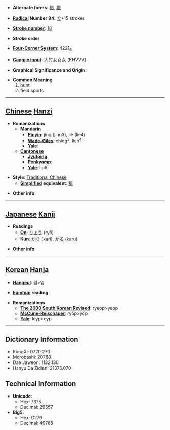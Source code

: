 * '''Alternate forms''': [[猎]], [[獵]]

* '''[[Wiktionary:Chinese radical index| Radical]] Number 94''': [[Wiktionary:Chinese radical index 犬|犬]]+15 strokes

* '''[[Wiktionary:Chinese total strokes index|Stroke number]]''': [[Wiktionary:Chinese total strokes index 18|18]]

* '''Stroke order''': 

* '''[[Wiktionary:Chinese four corner index|Four-Corner System]]''': 4221<sub>6</sub>

* '''[[Wiktionary:Chinese Cangjie index|Cangjie input]]''': 大竹女女女 (KHVVV)

* '''Graphical Significance and Origin''': 

* '''Common Meaning'''
*#hunt
*# field sports


----

== [[Chinese]] [[Hanzi]] ==

* '''Romanizations'''
** '''[[Mandarin]]'''
*** '''[[Pinyin]]''': jǐng (jing3), liè (lie4)
*** '''[[Wade-Giles]]''': ching<sup>3</sup>, lieh<sup>4</sup>
*** '''[[Yale]]''': 
** '''[[Cantonese]]'''
*** '''[[Jyutping]]''':
*** '''[[Penkyamp]]''': 
*** '''[[Yale]]''': lip6

* '''Style''': [[Traditional Chinese]] 
** '''[[Simplified Chinese|Simplified]] equivalent''': [[猎]]

* '''Other info''': 

----

== [[Japanese]] [[Kanji]] ==

* '''Readings'''
** '''[[On]]''': [[りょう]] (ryō)
** '''[[Kun]]''': [[かり]] (kari), [[かる]] (karu)

* '''Other info''':  

----

== [[Korean]] [[Hanja]] ==

* '''[[Hangeul]]''': 렵>엽

* '''[[Eumhun]] reading''': 

* '''Romanizations'''
** '''[[The 2000 South Korean Revised Romanization|The 2000 South Korean Revised]]''': ryeop>yeop
** '''[[McCune-Reischauer]]''': ryŏp>yŏp
** '''[[Yale]]''': leyp>eyp

----

== Dictionary Information ==

* KangXi: 0720.270
* Morobashi: 20768
* Dae Jaweon: 1132.130
* Hanyu Da Zidian: 21376.070

== Technical Information ==

* '''Unicode''':
** Hex: 7375
** Decimal: 29557
* '''Big5''':
** Hex: C279
** Decimal: 49785